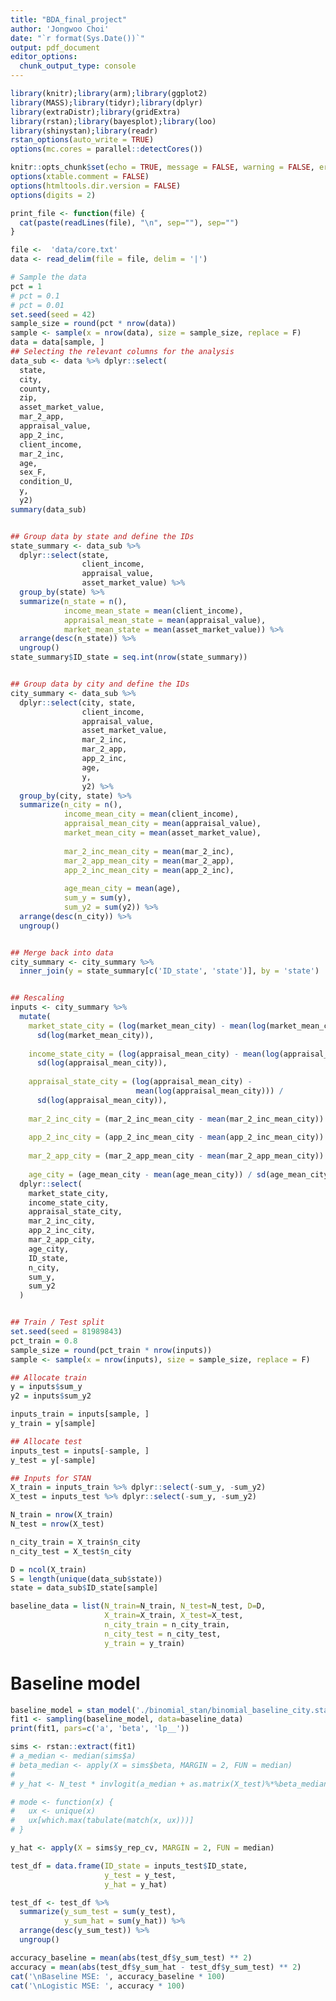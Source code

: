 ```yaml
---
title: "BDA_final_project"
author: 'Jongwoo Choi'
date: "`r format(Sys.Date())`"
output: pdf_document
editor_options: 
  chunk_output_type: console
---
```


```r
library(knitr);library(arm);library(ggplot2)
library(MASS);library(tidyr);library(dplyr)
library(extraDistr);library(gridExtra)
library(rstan);library(bayesplot);library(loo)
library(shinystan);library(readr)
rstan_options(auto_write = TRUE)
options(mc.cores = parallel::detectCores())

knitr::opts_chunk$set(echo = TRUE, message = FALSE, warning = FALSE, error=FALSE, comment=NA)
options(xtable.comment = FALSE)
options(htmltools.dir.version = FALSE)
options(digits = 2)

print_file <- function(file) {
  cat(paste(readLines(file), "\n", sep=""), sep="")
}
```


```r
file <-  'data/core.txt'
data <- read_delim(file = file, delim = '|')

# Sample the data
pct = 1
# pct = 0.1
# pct = 0.01
set.seed(seed = 42)
sample_size = round(pct * nrow(data))
sample <- sample(x = nrow(data), size = sample_size, replace = F)
data = data[sample, ]
## Selecting the relevant columns for the analysis
data_sub <- data %>% dplyr::select(
  state,
  city,
  county,
  zip,
  asset_market_value,
  mar_2_app,
  appraisal_value,
  app_2_inc,
  client_income,
  mar_2_inc,
  age,
  sex_F,
  condition_U,
  y,
  y2)
summary(data_sub)


## Group data by state and define the IDs
state_summary <- data_sub %>% 
  dplyr::select(state, 
                client_income, 
                appraisal_value,
                asset_market_value) %>% 
  group_by(state) %>% 
  summarize(n_state = n(),
            income_mean_state = mean(client_income),
            appraisal_mean_state = mean(appraisal_value),
            market_mean_state = mean(asset_market_value)) %>% 
  arrange(desc(n_state)) %>% 
  ungroup()
state_summary$ID_state = seq.int(nrow(state_summary))


## Group data by city and define the IDs
city_summary <- data_sub %>% 
  dplyr::select(city, state,
                client_income,
                appraisal_value,
                asset_market_value,
                mar_2_inc,
                mar_2_app,
                app_2_inc,
                age,
                y,
                y2) %>% 
  group_by(city, state) %>% 
  summarize(n_city = n(),
            income_mean_city = mean(client_income),
            appraisal_mean_city = mean(appraisal_value),
            market_mean_city = mean(asset_market_value),
            
            mar_2_inc_mean_city = mean(mar_2_inc),
            mar_2_app_mean_city = mean(mar_2_app),
            app_2_inc_mean_city = mean(app_2_inc),
            
            age_mean_city = mean(age),
            sum_y = sum(y),
            sum_y2 = sum(y2)) %>% 
  arrange(desc(n_city)) %>% 
  ungroup()


## Merge back into data
city_summary <- city_summary %>% 
  inner_join(y = state_summary[c('ID_state', 'state')], by = 'state')


## Rescaling
inputs <- city_summary %>%
  mutate(
    market_state_city = (log(market_mean_city) - mean(log(market_mean_city))) /
      sd(log(market_mean_city)),
    
    income_state_city = (log(appraisal_mean_city) - mean(log(appraisal_mean_city))) /
      sd(log(appraisal_mean_city)),
    
    appraisal_state_city = (log(appraisal_mean_city) -
                            mean(log(appraisal_mean_city))) /
      sd(log(appraisal_mean_city)),
    
    mar_2_inc_city = (mar_2_inc_mean_city - mean(mar_2_inc_mean_city)) / sd(mar_2_inc_mean_city),
    
    app_2_inc_city = (app_2_inc_mean_city - mean(app_2_inc_mean_city)) / sd(app_2_inc_mean_city),
    
    mar_2_app_city = (mar_2_app_mean_city - mean(mar_2_app_mean_city)) / sd(mar_2_app_mean_city),
    
    age_city = (age_mean_city - mean(age_mean_city)) / sd(age_mean_city)) %>% 
  dplyr::select(
    market_state_city,
    income_state_city,
    appraisal_state_city,
    mar_2_inc_city,
    app_2_inc_city,
    mar_2_app_city,
    age_city,
    ID_state,
    n_city,
    sum_y,
    sum_y2
  )


## Train / Test split
set.seed(seed = 81989843)
pct_train = 0.8
sample_size = round(pct_train * nrow(inputs))
sample <- sample(x = nrow(inputs), size = sample_size, replace = F)

## Allocate train
y = inputs$sum_y
y2 = inputs$sum_y2

inputs_train = inputs[sample, ]
y_train = y[sample]

## Allocate test
inputs_test = inputs[-sample, ]
y_test = y[-sample]

## Inputs for STAN
X_train = inputs_train %>% dplyr::select(-sum_y, -sum_y2)
X_test = inputs_test %>% dplyr::select(-sum_y, -sum_y2)

N_train = nrow(X_train)
N_test = nrow(X_test)

n_city_train = X_train$n_city
n_city_test = X_test$n_city

D = ncol(X_train)
S = length(unique(data_sub$state))
state = data_sub$ID_state[sample]

baseline_data = list(N_train=N_train, N_test=N_test, D=D, 
                     X_train=X_train, X_test=X_test,
                     n_city_train = n_city_train, 
                     n_city_test = n_city_test,
                     y_train = y_train)
```


# Baseline model

```r
baseline_model = stan_model('./binomial_stan/binomial_baseline_city.stan')
fit1 <- sampling(baseline_model, data=baseline_data)
print(fit1, pars=c('a', 'beta', 'lp__'))
```


```r
sims <- rstan::extract(fit1)
# a_median <- median(sims$a)
# beta_median <- apply(X = sims$beta, MARGIN = 2, FUN = median)
# 
# y_hat <- N_test * invlogit(a_median + as.matrix(X_test)%*%beta_median)

# mode <- function(x) {
#   ux <- unique(x)
#   ux[which.max(tabulate(match(x, ux)))]
# }

y_hat <- apply(X = sims$y_rep_cv, MARGIN = 2, FUN = median)  

test_df = data.frame(ID_state = inputs_test$ID_state,
                     y_test = y_test,
                     y_hat = y_hat)

test_df <- test_df %>% 
  summarize(y_sum_test = sum(y_test),
            y_sum_hat = sum(y_hat)) %>% 
  arrange(desc(y_sum_test)) %>% 
  ungroup()

accuracy_baseline = mean(abs(test_df$y_sum_test) ** 2)
accuracy = mean(abs(test_df$y_sum_hat - test_df$y_sum_test) ** 2)
cat('\nBaseline MSE: ', accuracy_baseline * 100)
cat('\nLogistic MSE: ', accuracy * 100)
```













